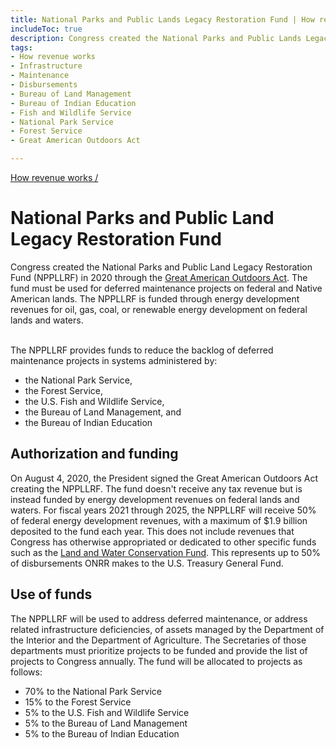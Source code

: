 ```yaml
---
title: National Parks and Public Lands Legacy Restoration Fund | How revenue works
includeToc: true
description: Congress created the National Parks and Public Lands Legacy Restoration Fund (NPPLLRF) in 2020 through the Great American Outdoors Act. The fund went into effect on January 1, 1965. It supports preservation, development, and access to outdoor lands for public recreation. The fund must be used for deferred maintenance projects on federal and Native American lands. The NPPLLRF is funded energy development revenues for oil, gas, coal, or renewable energy development on federal lands and waters.
tags:
- How revenue works
- Infrastructure
- Maintenance
- Disbursements
- Bureau of Land Management
- Bureau of Indian Education
- Fish and Wildlife Service
- National Park Service
- Forest Service
- Great American Outdoors Act

---
```


[How revenue works /](/how-revenue-works/)

# National Parks and Public Land Legacy Restoration Fund

Congress created the National Parks and Public Land Legacy Restoration Fund (NPPLLRF) in 2020 through the [Great American Outdoors Act](https://www.congress.gov/bill/116th-congress/house-bill/1957). The fund must be used for deferred maintenance projects on federal and Native American lands. The NPPLLRF is funded through energy development revenues for oil, gas, coal, or renewable energy development on federal lands and waters. <br /><br />

The NPPLLRF provides funds to reduce the backlog of deferred maintenance projects in systems administered by:
- the National Park Service,
- the Forest Service,
- the U.S. Fish and Wildlife Service,
- the Bureau of Land Management, and
- the Bureau of Indian Education

## Authorization and funding

On August 4, 2020, the President signed the Great American Outdoors Act creating the NPPLLRF. The fund doesn't receive any tax revenue but is instead funded by energy development revenues on federal lands and waters. For <GlossaryTerm>fiscal years</GlossaryTerm> 2021 through 2025, the NPPLLRF will receive 50% of federal energy development revenues, with a maximum of $1.9 billion deposited to the fund each year. This does not include revenues that Congress has otherwise <GlossaryTerm>appropriated</GlossaryTerm> or dedicated to other specific funds such as the [Land and Water Conservation Fund](../lwcf). This represents up to 50% of disbursements <GlossaryTerm>ONRR</GlossaryTerm> makes to the U.S. Treasury General Fund. <br />

## Use of funds
The NPPLLRF will be used to address deferred maintenance, or address related infrastructure deficiencies, of assets managed by the Department of the Interior and the Department of Agriculture. The Secretaries of those departments must prioritize projects to be funded and provide the list of projects to Congress annually. The fund will be allocated to projects as follows:
- 70% to the National Park Service
- 15% to the Forest Service
- 5% to the U.S. Fish and Wildlife Service
- 5% to the Bureau of Land Management
- 5% to the Bureau of Indian Education
